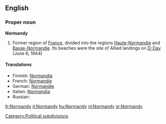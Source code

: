 ==English==

===Proper noun===
'''Normandy'''

# Former region of [[France]], divided into the regions [[Haute-Normandie]] and [[Basse-Normandie]]. Its beaches were the site of Allied landings on [[D-Day]] (June 6, 1944)

====Translations====

*Finnish: [[Normandia]]
*French: [[Normandie]] {{f}}
*German: [[Normandie]] {{f}}
*Italian: [[Normandia]] {{f}}
*Russian: {{t|ru|Нормандия|f|sc=Cyrl|tr=normánija}}

[[Category:Political subdivisions]]

[[fr:Normandy]]
[[it:Normandy]]
[[hu:Normandy]]
[[nl:Normandy]]
[[sr:Normandy]]